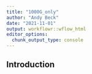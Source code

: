 ```yaml
---
title: "1000G_only"
author: "Andy Beck"
date: "2021-11-01"
output: workflowr::wflow_html
editor_options:
  chunk_output_type: console
---
```


## Introduction

```r

```

